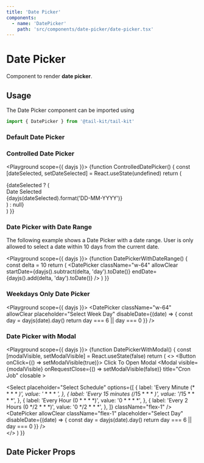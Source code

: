 ```yaml
---
title: 'Date Picker'
components:
  - name: 'DatePicker'
    path: 'src/components/date-picker/date-picker.tsx'
---
```



# Date Picker

Component to render **date picker**.

## Usage

The Date Picker component can be imported using

```jsx
import { DatePicker } from '@tail-kit/tail-kit'
```

### Default Date Picker

<Playground>
  <DatePicker className="w-64" allowClear />
</Playground>

### Controlled Date Picker

<Playground scope={{ dayjs }}>
  {function ControlledDatePicker() {
    const [dateSelected, setDateSelected] = React.useState(undefined)
    return (
      <div className="flex items-center space-x-4">
        <DatePicker
          className="w-64"
          allowClear
          date={dateSelected}
          onChange={setDateSelected}
        />
        {dateSelected ? (
          <div>
            <div className="text-xs font-medium text-blue-500">
              Date Selected
            </div>
            <div className="text-sm txt-gray-800">
              {dayjs(dateSelected).format('DD-MM-YYYY')}
            </div>
          </div>
        ) : null}
      </div>
    )
  }}
</Playground>

### Date Picker with Date Range

The following example shows a Date Picker with a date range. User is only allowed to select a date within 10 days from the current date.

<Playground scope={{ dayjs }}>
  {function DatePickerWithDateRange() {
    const delta = 10
    return (
      <DatePicker
        className="w-64"
        allowClear
        startDate={dayjs().subtract(delta, 'day').toDate()}
        endDate={dayjs().add(delta, 'day').toDate()}
      />
    )
  }}
</Playground>

### Weekdays Only Date Picker

<Playground scope={{ dayjs }}>
  <DatePicker
    className="w-64"
    allowClear
    placeholder="Select Week Day"
    disableDate={(date) => {
      const day = dayjs(date).day()
      return day === 6 || day === 0
    }}
  />
</Playground>

### Date Picker with Modal

<Playground scope={{ dayjs }}>
  {function DatePickerWithModal() {
    const [modalVisible, setModalVisible] = React.useState(false)
    return (
      <>
        <Button onClick={() => setModalVisible(true)}>
          Click To Open Modal
        </Button>
        <Modal
          visible={modalVisible}
          onRequestClose={() => setModalVisible(false)}
          title="Cron Job"
          closable
        >
          <Alert
            title="Job Runner"
            content="Schedule the job in a weekday as you won't want to spend your weekend on debugging"
            className="mb-4"
          />
          <div className="flex space-x-4">
            <Select
              placeholder="Select Schedule"
              options={[
                {
                  label: 'Every Minute (* * * * *)',
                  value: '* * * * *',
                },
                {
                  label: 'Every 15 minutes (*/15 * * * *)',
                  value: '*/15 * * * *',
                },
                {
                  label: 'Every Hour (0 * * * *)',
                  value: '0 * * * *',
                },
                {
                  label: 'Every 2 Hours (0 */2 * * *)',
                  value: '0 */2 * * *',
                },
              ]}
              className="flex-1"
            />
            <DatePicker
              allowClear
              className="flex-1"
              placeholder="Select Day"
              disableDate={(date) => {
                const day = dayjs(date).day()
                return day === 6 || day === 0
              }}
            />
          </div>
        </Modal>
      </>
    )
  }}
</Playground>

## Date Picker Props

<PropsTable of="DatePicker" />
